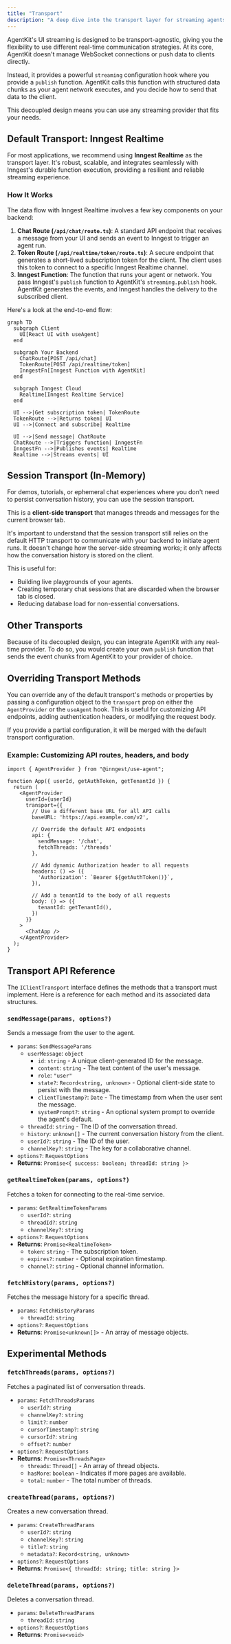 ```yaml
---
title: "Transport"
description: "A deep dive into the transport layer for streaming agents"
---
```


AgentKit's UI streaming is designed to be transport-agnostic, giving you the flexibility to use different real-time communication strategies. At its core, AgentKit doesn't manage WebSocket connections or push data to clients directly.

Instead, it provides a powerful `streaming` configuration hook where you provide a `publish` function. AgentKit calls this function with structured data chunks as your agent network executes, and you decide how to send that data to the client.

This decoupled design means you can use any streaming provider that fits your needs.

## Default Transport: Inngest Realtime

For most applications, we recommend using **Inngest Realtime** as the transport layer. It's robust, scalable, and integrates seamlessly with Inngest's durable function execution, providing a resilient and reliable streaming experience.

### How It Works

The data flow with Inngest Realtime involves a few key components on your backend:

1.  **Chat Route (`/api/chat/route.ts`)**: A standard API endpoint that receives a message from your UI and sends an event to Inngest to trigger an agent run.
2.  **Token Route (`/api/realtime/token/route.ts`)**: A secure endpoint that generates a short-lived subscription token for the client. The client uses this token to connect to a specific Inngest Realtime channel.
3.  **Inngest Function**: The function that runs your agent or network. You pass Inngest's `publish` function to AgentKit's `streaming.publish` hook. AgentKit generates the events, and Inngest handles the delivery to the subscribed client.

Here's a look at the end-to-end flow:

```mermaid
graph TD
  subgraph Client
    UI[React UI with useAgent]
  end

  subgraph Your Backend
    ChatRoute[POST /api/chat]
    TokenRoute[POST /api/realtime/token]
    InngestFn[Inngest Function with AgentKit]
  end

  subgraph Inngest Cloud
    Realtime[Inngest Realtime Service]
  end

  UI -->|Get subscription token| TokenRoute
  TokenRoute -->|Returns token| UI
  UI -->|Connect and subscribe| Realtime
  
  UI -->|Send message| ChatRoute
  ChatRoute -->|Triggers function| InngestFn
  InngestFn -->|Publishes events| Realtime
  Realtime -->|Streams events| UI
```

## Session Transport (In-Memory)

For demos, tutorials, or ephemeral chat experiences where you don't need to persist conversation history, you can use the session transport.

This is a **client-side transport** that manages threads and messages for the current browser tab.

It's important to understand that the session transport still relies on the default HTTP transport to communicate with your backend to initiate agent runs. It doesn't change how the server-side streaming works; it only affects how the conversation history is stored on the client.

This is useful for:
- Building live playgrounds of your agents.
- Creating temporary chat sessions that are discarded when the browser tab is closed.
- Reducing database load for non-essential conversations.

## Other Transports

Because of its decoupled design, you can integrate AgentKit with any real-time provider. To do so, you would create your own `publish` function that sends the event chunks from AgentKit to your provider of choice.

## Overriding Transport Methods

You can override any of the default transport's methods or properties by passing a configuration object to the `transport` prop on either the `AgentProvider` or the `useAgent` hook. This is useful for customizing API endpoints, adding authentication headers, or modifying the request body.

If you provide a partial configuration, it will be merged with the default transport configuration.

### Example: Customizing API routes, headers, and body

```tsx
import { AgentProvider } from "@inngest/use-agent";

function App({ userId, getAuthToken, getTenantId }) {
  return (
    <AgentProvider
      userId={userId}
      transport={{
        // Use a different base URL for all API calls
        baseURL: 'https://api.example.com/v2',

        // Override the default API endpoints
        api: {
          sendMessage: '/chat',
          fetchThreads: '/threads'
        },
        
        // Add dynamic Authorization header to all requests
        headers: () => ({
          'Authorization': `Bearer ${getAuthToken()}`,
        }),

        // Add a tenantId to the body of all requests
        body: () => ({
          tenantId: getTenantId(),
        })
      }}
    >
      <ChatApp />
    </AgentProvider>
  );
}
```

## Transport API Reference

The `IClientTransport` interface defines the methods that a transport must implement. Here is a reference for each method and its associated data structures.

### `sendMessage(params, options?)`
Sends a message from the user to the agent.

- `params`: `SendMessageParams`
  - `userMessage`: `object`
    - `id`: `string` - A unique client-generated ID for the message.
    - `content`: `string` - The text content of the user's message.
    - `role`: `"user"`
    - `state?`: `Record<string, unknown>` - Optional client-side state to persist with the message.
    - `clientTimestamp?`: `Date` - The timestamp from when the user sent the message.
    - `systemPrompt?`: `string` - An optional system prompt to override the agent's default.
  - `threadId`: `string` - The ID of the conversation thread.
  - `history`: `unknown[]` - The current conversation history from the client.
  - `userId?`: `string` - The ID of the user.
  - `channelKey?`: `string` - The key for a collaborative channel.
- `options?`: `RequestOptions`
- **Returns**: `Promise<{ success: boolean; threadId: string }>`

### `getRealtimeToken(params, options?)`
Fetches a token for connecting to the real-time service.

- `params`: `GetRealtimeTokenParams`
  - `userId?`: `string`
  - `threadId?`: `string`
  - `channelKey?`: `string`
- `options?`: `RequestOptions`
- **Returns**: `Promise<RealtimeToken>`
  - `token`: `string` - The subscription token.
  - `expires?`: `number` - Optional expiration timestamp.
  - `channel?`: `string` - Optional channel information.

### `fetchHistory(params, options?)`
Fetches the message history for a specific thread.

- `params`: `FetchHistoryParams`
  - `threadId`: `string`
- `options?`: `RequestOptions`
- **Returns**: `Promise<unknown[]>` - An array of message objects.

## Experimental Methods

### `fetchThreads(params, options?)`
Fetches a paginated list of conversation threads.

- `params`: `FetchThreadsParams`
  - `userId?`: `string`
  - `channelKey?`: `string`
  - `limit?`: `number`
  - `cursorTimestamp?`: `string`
  - `cursorId?`: `string`
  - `offset?`: `number`
- `options?`: `RequestOptions`
- **Returns**: `Promise<ThreadsPage>`
  - `threads`: `Thread[]` - An array of thread objects.
  - `hasMore`: `boolean` - Indicates if more pages are available.
  - `total`: `number` - The total number of threads.

### `createThread(params, options?)`
Creates a new conversation thread.

- `params`: `CreateThreadParams`
  - `userId?`: `string`
  - `channelKey?`: `string`
  - `title?`: `string`
  - `metadata?`: `Record<string, unknown>`
- `options?`: `RequestOptions`
- **Returns**: `Promise<{ threadId: string; title: string }>`

### `deleteThread(params, options?)`
Deletes a conversation thread.

- `params`: `DeleteThreadParams`
  - `threadId`: `string`
- `options?`: `RequestOptions`
- **Returns**: `Promise<void>`